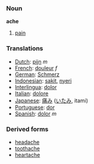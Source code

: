 === Noun ===
'''ache'''

# [[pain]]

=== Translations ===
* [[Dutch]]: [[pijn]] ''m''
* [[French]]: [[douleur]] ''f''
* [[German]]: [[Schmerz]] 
* [[Indonesian]]: [[sakit]], [[nyeri]]
* [[Interlingua]]: [[dolor]] 
* [[Italian]]: [[dolore]] 
* [[Japanese]]: [[痛み]] ([[いたみ]], itami)
* [[Portuguese]]: [[dor]] 
* [[Spanish]]: [[dolor]] ''m''

=== Derived forms ===

* [[headache]]
* [[toothache]]
* [[heartache]]